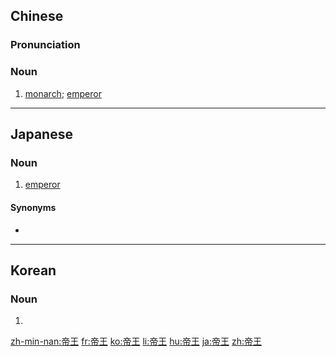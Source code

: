 ==Chinese==
{{zh-forms}}

===Pronunciation===
{{zh-pron
|m=dìwáng
|c=dai3 wong4
|mn=tè-ông
|cat=n
}}

===Noun===
{{zh-noun}}

# [[monarch]]; [[emperor]]

----

==Japanese==
{{ja-kanjitab|帝|王}}

===Noun===
{{ja-noun|ていおう|hhira=ていわう}}

# [[emperor]]

====Synonyms====
* {{l|ja|皇帝}}

----

==Korean==
{{ko-hanjatab}}

===Noun===
{{ko-noun|rv=jewang|hangeul=제왕}}

# {{hanja form of|제왕|emperor}}

[[zh-min-nan:帝王]]
[[fr:帝王]]
[[ko:帝王]]
[[li:帝王]]
[[hu:帝王]]
[[ja:帝王]]
[[zh:帝王]]